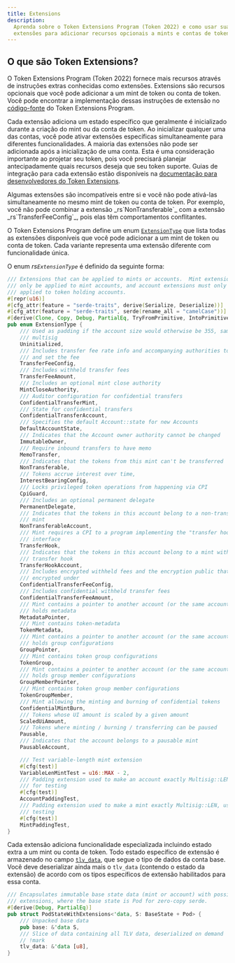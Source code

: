 ```yaml
---
title: Extensions
description:
  Aprenda sobre o Token Extensions Program (Token 2022) e como usar suas
  extensões para adicionar recursos opcionais a mints e contas de tokens.
---
```


## O que são Token Extensions?

O Token Extensions Program (Token 2022) fornece mais recursos através de
instruções extras conhecidas como extensões. Extensions são recursos opcionais
que você pode adicionar a um mint de token ou conta de token. Você pode
encontrar a implementação dessas instruções de extensão no
[código-fonte](https://github.com/solana-program/token-2022/tree/main/program/src/extension)
do Token Extensions Program.

Cada extensão adiciona um estado específico que geralmente é inicializado
durante a criação do mint ou da conta de token. Ao inicializar qualquer uma das
contas, você pode ativar extensões específicas simultaneamente para diferentes
funcionalidades. A maioria das extensões não pode ser adicionada após a
inicialização de uma conta. Esta é uma consideração importante ao projetar seu
token, pois você precisará planejar antecipadamente quais recursos deseja que
seu token suporte. Guias de integração para cada extensão estão disponíveis na
[documentação para desenvolvedores do Token Extensions](/developers/guides/token-extensions/getting-started).

<Callout type="info">
  Algumas extensões são incompatíveis entre si e você não pode ativá-las
  simultaneamente no mesmo mint de token ou conta de token. Por exemplo, você
  não pode combinar a extensão _rs`NonTransferable`_ com a extensão
  _rs`TransferFeeConfig`_, pois elas têm comportamentos conflitantes.
</Callout>

O Token Extensions Program define um enum
[`ExtensionType`](https://github.com/solana-program/token-2022/blob/efd0c957fefbd79882d77df5fb2dac88c001249c/program/src/extension/mod.rs#L1059)
que lista todas as extensões disponíveis que você pode adicionar a um mint de
token ou conta de token. Cada variante representa uma extensão diferente com
funcionalidade única.

O enum _rs`ExtensionType`_ é definido da seguinte forma:

```rust title="Token Extensions"
/// Extensions that can be applied to mints or accounts.  Mint extensions must
/// only be applied to mint accounts, and account extensions must only be
/// applied to token holding accounts.
#[repr(u16)]
#[cfg_attr(feature = "serde-traits", derive(Serialize, Deserialize))]
#[cfg_attr(feature = "serde-traits", serde(rename_all = "camelCase"))]
#[derive(Clone, Copy, Debug, PartialEq, TryFromPrimitive, IntoPrimitive)]
pub enum ExtensionType {
    /// Used as padding if the account size would otherwise be 355, same as a
    /// multisig
    Uninitialized,
    /// Includes transfer fee rate info and accompanying authorities to withdraw
    /// and set the fee
    TransferFeeConfig,
    /// Includes withheld transfer fees
    TransferFeeAmount,
    /// Includes an optional mint close authority
    MintCloseAuthority,
    /// Auditor configuration for confidential transfers
    ConfidentialTransferMint,
    /// State for confidential transfers
    ConfidentialTransferAccount,
    /// Specifies the default Account::state for new Accounts
    DefaultAccountState,
    /// Indicates that the Account owner authority cannot be changed
    ImmutableOwner,
    /// Require inbound transfers to have memo
    MemoTransfer,
    /// Indicates that the tokens from this mint can't be transferred
    NonTransferable,
    /// Tokens accrue interest over time,
    InterestBearingConfig,
    /// Locks privileged token operations from happening via CPI
    CpiGuard,
    /// Includes an optional permanent delegate
    PermanentDelegate,
    /// Indicates that the tokens in this account belong to a non-transferable
    /// mint
    NonTransferableAccount,
    /// Mint requires a CPI to a program implementing the "transfer hook"
    /// interface
    TransferHook,
    /// Indicates that the tokens in this account belong to a mint with a
    /// transfer hook
    TransferHookAccount,
    /// Includes encrypted withheld fees and the encryption public that they are
    /// encrypted under
    ConfidentialTransferFeeConfig,
    /// Includes confidential withheld transfer fees
    ConfidentialTransferFeeAmount,
    /// Mint contains a pointer to another account (or the same account) that
    /// holds metadata
    MetadataPointer,
    /// Mint contains token-metadata
    TokenMetadata,
    /// Mint contains a pointer to another account (or the same account) that
    /// holds group configurations
    GroupPointer,
    /// Mint contains token group configurations
    TokenGroup,
    /// Mint contains a pointer to another account (or the same account) that
    /// holds group member configurations
    GroupMemberPointer,
    /// Mint contains token group member configurations
    TokenGroupMember,
    /// Mint allowing the minting and burning of confidential tokens
    ConfidentialMintBurn,
    /// Tokens whose UI amount is scaled by a given amount
    ScaledUiAmount,
    /// Tokens where minting / burning / transferring can be paused
    Pausable,
    /// Indicates that the account belongs to a pausable mint
    PausableAccount,

    /// Test variable-length mint extension
    #[cfg(test)]
    VariableLenMintTest = u16::MAX - 2,
    /// Padding extension used to make an account exactly Multisig::LEN, used
    /// for testing
    #[cfg(test)]
    AccountPaddingTest,
    /// Padding extension used to make a mint exactly Multisig::LEN, used for
    /// testing
    #[cfg(test)]
    MintPaddingTest,
}
```

Cada extensão adiciona funcionalidade especializada incluindo estado extra a um
mint ou conta de token. Todo estado específico de extensão é armazenado no campo
[`tlv_data`](https://github.com/solana-program/token-2022/blob/efd0c957fefbd79882d77df5fb2dac88c001249c/program/src/extension/mod.rs#L546),
que segue o tipo de dados da conta base. Você deve deserializar ainda mais o
`tlv_data` (contendo o estado da extensão) de acordo com os tipos específicos de
extensão habilitados para essa conta.

```rust title="Token Extensions"
/// Encapsulates immutable base state data (mint or account) with possible
/// extensions, where the base state is Pod for zero-copy serde.
#[derive(Debug, PartialEq)]
pub struct PodStateWithExtensions<'data, S: BaseState + Pod> {
    /// Unpacked base data
    pub base: &'data S,
    /// Slice of data containing all TLV data, deserialized on demand
    // !mark
    tlv_data: &'data [u8],
}
```
